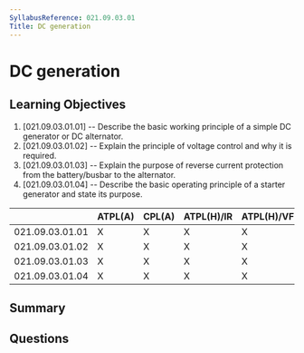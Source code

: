 ```yaml
---
SyllabusReference: 021.09.03.01
Title: DC generation
---
```


# DC generation

## Learning Objectives

1. [021.09.03.01.01] -- Describe the basic working principle of a simple DC
   generator or DC alternator.
2. [021.09.03.01.02] -- Explain the principle of voltage control and why it is
   required.
3. [021.09.03.01.03] -- Explain the purpose of reverse current protection from
   the battery/busbar to the alternator.
4. [021.09.03.01.04] -- Describe the basic operating principle of a starter
   generator and state its purpose.

|                 | ATPL(A) | CPL(A) | ATPL(H)/IR | ATPL(H)/VFR | CPL(H) | IR  | CBIR(A) |
| --------------- | ------- | ------ | ---------- | ----------- | ------ | --- | ------- |
| 021.09.03.01.01 | X       | X      | X          | X           | X      |     |         |
| 021.09.03.01.02 | X       | X      | X          | X           | X      |     |         |
| 021.09.03.01.03 | X       | X      | X          | X           | X      |     |         |
| 021.09.03.01.04 | X       | X      | X          | X           | X      |     |         |

## Summary

## Questions
